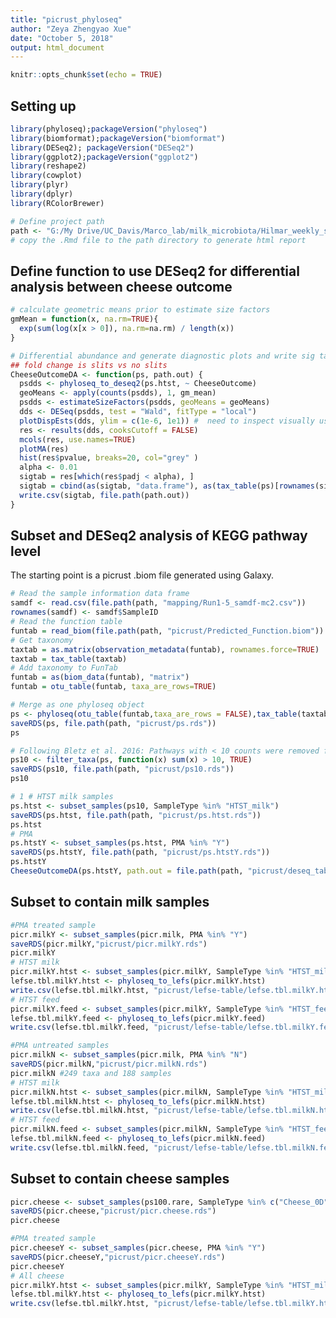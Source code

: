 ```yaml
---
title: "picrust_phyloseq"
author: "Zeya Zhengyao Xue"
date: "October 5, 2018"
output: html_document
---
```


```r
knitr::opts_chunk$set(echo = TRUE)
```

## Setting up 
```r
library(phyloseq);packageVersion("phyloseq")
library(biomformat);packageVersion("biomformat")
library(DESeq2); packageVersion("DESeq2")
library(ggplot2);packageVersion("ggplot2")
library(reshape2)
library(cowplot)
library(plyr)
library(dplyr)
library(RColorBrewer)

# Define project path
path <- "G:/My Drive/UC_Davis/Marco_lab/milk_microbiota/Hilmar_weekly_samples/QIIME2/"
# copy the .Rmd file to the path directory to generate html report
```

## Define function to use DESeq2 for differential analysis between cheese outcome
```r
# calculate geometric means prior to estimate size factors
gmMean = function(x, na.rm=TRUE){
  exp(sum(log(x[x > 0]), na.rm=na.rm) / length(x))
}

# Differential abundance and generate diagnostic plots and write sig tables
## fold change is slits vs no slits
CheeseOutcomeDA <- function(ps, path.out) {
  psdds <- phyloseq_to_deseq2(ps.htst, ~ CheeseOutcome)
  geoMeans <- apply(counts(psdds), 1, gm_mean)
  psdds <- estimateSizeFactors(psdds, geoMeans = geoMeans)
  dds <- DESeq(psdds, test = "Wald", fitType = "local") 
  plotDispEsts(dds, ylim = c(1e-6, 1e1)) #  need to inspect visually using local fit type
  res <- results(dds, cooksCutoff = FALSE)
  mcols(res, use.names=TRUE)
  plotMA(res)
  hist(res$pvalue, breaks=20, col="grey" )
  alpha <- 0.01
  sigtab = res[which(res$padj < alpha), ]
  sigtab = cbind(as(sigtab, "data.frame"), as(tax_table(ps)[rownames(sigtab), ], "matrix"))
  write.csv(sigtab, file.path(path.out))
}
```


## Subset and DESeq2 analysis of KEGG pathway level 
The starting point is a picrust .biom file generated using Galaxy.
```r
# Read the sample information data frame  
samdf <- read.csv(file.path(path, "mapping/Run1-5_samdf-mc2.csv"))
rownames(samdf) <- samdf$SampleID
# Read the function table 
funtab = read_biom(file.path(path, "picrust/Predicted_Function.biom"))
# Get taxonomy  
taxtab = as.matrix(observation_metadata(funtab), rownames.force=TRUE) 
taxtab = tax_table(taxtab)
# Add taxonomy to FunTab
funtab = as(biom_data(funtab), "matrix")
funtab = otu_table(funtab, taxa_are_rows=TRUE)

# Merge as one phyloseq object 
ps <- phyloseq(otu_table(funtab,taxa_are_rows = FALSE),tax_table(taxtab), sample_data(samdf))
saveRDS(ps, file.path(path, "picrust/ps.rds"))
ps

# Following Bletz et al. 2016: Pathways with < 10 counts were removed from the table.
ps10 <- filter_taxa(ps, function(x) sum(x) > 10, TRUE)
saveRDS(ps10, file.path(path, "picrust/ps10.rds"))
ps10

# 1 # HTST milk samples 
ps.htst <- subset_samples(ps10, SampleType %in% "HTST_milk")
saveRDS(ps.htst, file.path(path, "picrust/ps.htst.rds"))
ps.htst
# PMA 
ps.htstY <- subset_samples(ps.htst, PMA %in% "Y")
saveRDS(ps.htstY, file.path(path, "picrust/ps.htstY.rds"))
ps.htstY
CheeseOutcomeDA(ps.htstY, path.out = file.path(path, "picrust/deseq_table/sigtab.htstY.csv"))


```


## Subset to contain milk samples
```r
#PMA treated sample
picr.milkY <- subset_samples(picr.milk, PMA %in% "Y")
saveRDS(picr.milkY,"picrust/picr.milkY.rds")
picr.milkY 
# HTST milk 
picr.milkY.htst <- subset_samples(picr.milkY, SampleType %in% "HTST_milk")
lefse.tbl.milkY.htst <- phyloseq_to_lefs(picr.milkY.htst)
write.csv(lefse.tbl.milkY.htst, "picrust/lefse-table/lefse.tbl.milkY.htst.csv")
# HTST feed
picr.milkY.feed <- subset_samples(picr.milkY, SampleType %in% "HTST_feed")
lefse.tbl.milkY.feed <- phyloseq_to_lefs(picr.milkY.feed)
write.csv(lefse.tbl.milkY.feed, "picrust/lefse-table/lefse.tbl.milkY.feed.csv")

#PMA untreated samples
picr.milkN <- subset_samples(picr.milk, PMA %in% "N")
saveRDS(picr.milkN,"picrust/picr.milkN.rds")
picr.milkN #249 taxa and 188 samples
# HTST milk 
picr.milkN.htst <- subset_samples(picr.milkN, SampleType %in% "HTST_milk")
lefse.tbl.milkN.htst <- phyloseq_to_lefs(picr.milkN.htst)
write.csv(lefse.tbl.milkN.htst, "picrust/lefse-table/lefse.tbl.milkN.htst.csv")
# HTST feed
picr.milkN.feed <- subset_samples(picr.milkN, SampleType %in% "HTST_feed")
lefse.tbl.milkN.feed <- phyloseq_to_lefs(picr.milkN.feed)
write.csv(lefse.tbl.milkN.feed, "picrust/lefse-table/lefse.tbl.milkN.feed.csv")

```

## Subset to contain cheese samples
```r
picr.cheese <- subset_samples(ps100.rare, SampleType %in% c("Cheese_0D","Cheese_30D","Cheese_90D","Cheese_120D"))
saveRDS(picr.cheese,"picrust/picr.cheese.rds")
picr.cheese

#PMA treated sample
picr.cheeseY <- subset_samples(picr.cheese, PMA %in% "Y")
saveRDS(picr.cheeseY,"picrust/picr.cheeseY.rds")
picr.cheeseY 
# All cheese 
picr.milkY.htst <- subset_samples(picr.milkY, SampleType %in% "HTST_milk")
lefse.tbl.milkY.htst <- phyloseq_to_lefs(picr.milkY.htst)
write.csv(lefse.tbl.milkY.htst, "picrust/lefse-table/lefse.tbl.milkY.htst.csv")
```

